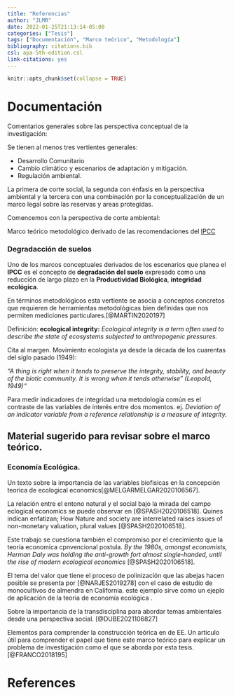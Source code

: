```yaml
---
title: "Referencias"
author: "JLMR"
date: 2022-01-25T21:13:14-05:00
categories: ["Tesis"]
tags: ["Documentación", "Marco teórico", "Metodología"]
bibliography: citations.bib
csl: apa-5th-edition.csl
link-citations: yes
---
```



```r
knitr::opts_chunk$set(collapse = TRUE)
```

# Documentación 

Comentarios generales sobre las perspectiva conceptual de la investigación: 

Se tienen al menos tres vertientes generales: 

+ Desarrollo Comunitario
+ Cambio climático y escenarios de adaptación y mitigación. 
+ Regulación ambiental.


La primera de corte social, la segunda con énfasis en la perspectiva ambiental y la tercera con una combinación por la conceptualización de un marco legal sobre las reservas y areas protegidas.

Comencemos con la perspectiva de corte ambiental: 

Marco teórico metodológico derivado de las recomendaciones del  [IPCC](https://www.ipcc.ch/srccl/chapter/summary-for-policymakers/)

### Degradacción de suelos


Uno de los marcos  conceptuales derivados de los escenarios que planea el **IPCC** es el concepto de **degradación del suelo**  expresado como una 
reducción de largo plazo en la **Productividad Biológica**, **integridad ecológica**. 

En términos metodológicos esta vertiente se asocia a conceptos concretos que requieren de herramientas metodológicas bien definidas que nos permiten mediciones particulares.[@MARTIN2020197]

Definición: **ecological integrity:**   *Ecological integrity is a term often used to describe the state of ecosystems subjected to anthropogenic pressures.*


Cita al margen.  Movimiento  ecologista ya desde la década de los cuarentas del siglo pasado (1949): 

*"A thing is right when it tends to preserve the integrity, stability, and 
beauty of the biotic community.  It is wrong when it tends otherwise” (Leopold, 1949)"*

Para medir indicadores de integridad una metodología común es el contraste de las variables de interés entre dos momentos. ej. *Deviation of an indicator variable from a reference relationship is a measure of integrity.*


## Material sugerido para revisar sobre  el marco teórico. 


### Economía Ecológica.


Un texto sobre la importancia de las variables biofisicas en la concepción teorica de ecological economics[@MELGARMELGAR2020106567].

La relación entre el entono natural y el social bajo la mirada del campo eclogical economics se puede observar en [@SPASH2020106518]. Quines indican enfatizan;   How Nature and society are interrelated raises issues of non-monetary valuation, plural values [@SPASH2020106518].

Este trabajo se cuestiona también el compromiso por el crecimiento que la teoria economica cpnvencional postula. *By the 1980s, amongst economists, Herman Daly was holding the anti-growth fort almost single-handed, until the rise of modern ecological economics* [@SPASH2020106518]. 


El tema del valor que tiene el proceso de  polinización que las abejas hacen posible se presenta por [@NARJES2019278] con el caso de estudio de  monocultivos de almendra en California. este ejemplo sirve como un ejeplo de aplicación de la teoria de economía ecológica . 


Sobre la importancia de la transdisciplina para abordar temas ambientales desde una perspectiva social. [@DUBE2021106827]

Elementos para comprender la construcción teórica en de EE. Un articulo útil para comprender el papel que tiene este marco teórico para explicar un problema de investigación como  el que se aborda por esta tesis. [@FRANCO2018195]


# References